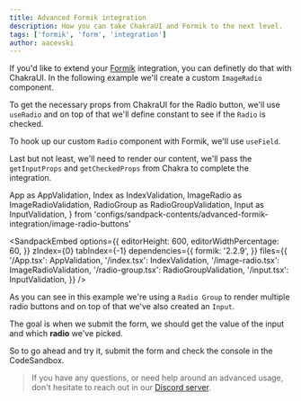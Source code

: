 ---
title: Advanced Formik integration
description: How you can take ChakraUI and Formik to the next level.
tags: ['formik', 'form', 'integration']
author: aacevski
---

If you'd like to extend your [Formik](https://formik.org/) integration, you can
definetly do that with ChakraUI. In the following example we'll create a custom
`ImageRadio` component.

To get the necessary props from ChakraUI for the Radio button, we'll use
`useRadio` and on top of that we'll define constant to see if the `Radio` is
checked.

To hook up our custom `Radio` component with Formik, we'll use `useField`.

Last but not least, we'll need to render our content, we'll pass the
`getInputProps` and `getCheckedProps` from Chakra to complete the integration.

  App as AppValidation,
  Index as IndexValidation,
  ImageRadio as ImageRadioValidation,
  RadioGroup as RadioGroupValidation,
  Input as InputValidation,
} from 'configs/sandpack-contents/advanced-formik-integration/image-radio-buttons'

<SandpackEmbed
  options={{
    editorHeight: 600,
    editorWidthPercentage: 60,
  }}
  zIndex={0}
  tabIndex={-1}
  dependencies={{
    formik: '2.2.9',
  }}
  files={{
    '/App.tsx': AppValidation,
    '/index.tsx': IndexValidation,
    '/image-radio.tsx': ImageRadioValidation,
    '/radio-group.tsx': RadioGroupValidation,
    '/input.tsx': InputValidation,
  }}
/>

As you can see in this example we're using a `Radio Group` to render multiple
radio buttons and on top of that we've also created an `Input`.

The goal is when we submit the form, we should get the value of the input and
which **radio** we've picked.

So to go ahead and try it, submit the form and check the console in the
CodeSandbox.

> If you have any questions, or need help around an advanced usage, don't
> hesitate to reach out in our [Discord server](https://discord.gg/chakra-ui).
